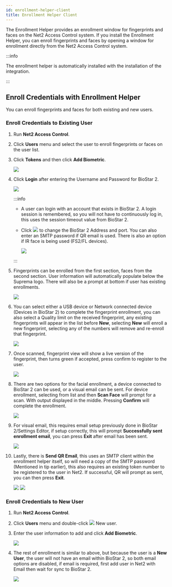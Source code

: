```yaml
---
id: enrollment-helper-client
title: Enrollment Helper Client
---
```


The Enrollment Helper provides an enrollment window for fingerprints and faces on the Net2 Access Control system. If you install the Enrollment Helper, you can enroll fingerprints and faces by opening a window for enrollment directly from the Net2 Access Control system.

:::info

The enrollment helper is automatically installed with the installation of the integration.

:::

## Enroll Credentials with Enrollment Helper

You can enroll fingerprints and faces for both existing and new users.

### Enroll Credentials to Existing User

1. Run **Net2 Access Control**.

1. Click **Users** menu and select the user to enroll fingerprints or faces on the user list.

1. Click **Tokens** and then click **Add Biometric**.

    <Image src='/img/integration/enroll-credential-existing-user3.png' alone />

1. Click **Login** after entering the Username and Password for BioStar 2.

    <Image src='/img/integration/enroll-credential-existing-user4.png' alone />

    :::info

    * A user can login with an account that exists in BioStar 2. A login session is remembered, so you will not have to continuously log in, this uses the session timeout value from BioStar 2.

    * Click <Image src='/img/integration/ico-enroll-credential-existing-user-setting.png' ico alone /> to change the BioStar 2 Address and port. You can also enter an SMTP password if QR email is used. There is also an option if IR face is being used (FS2/FL devices).

      <Image src='/img/integration/enroll-credential-existing-user-setting4-1.png' alone />

    :::

1. Fingerprints can be enrolled from the first section, faces from the second section. User information will automatically populate below the Suprema logo. There will also be a prompt at bottom if user has existing enrollments.

    <Image src='/img/integration/enroll-credential-existing-user-setting5.png' alone />

1. You can select either a USB device or Network connected device (Devices in BioStar 2) to complete the fingerprint enrollment, you can also select a Quality limit on the received fingerprint, any existing fingerprints will appear in the list before **New**, selecting **New** will enroll a new fingerprint, selecting any of the numbers will remove and re-enroll that fingerprint.

    <Image src='/img/integration/enroll-credential-existing-user-setting6.png' alone />

1. Once scanned, fingerprint view will show a live version of the fingerprint, then turns green if accepted, press confirm to register to the user.

    <Image src='/img/integration/enroll-credential-existing-user-setting7.png' alone />

1. There are two options for the facial enrollment, a device connected to BioStar 2 can be used, or a visual email can be sent. For device enrollment, selecting from list and then **Scan Face** will prompt for a scan. With output displayed in the middle. Pressing **Confirm** will complete the enrollment.

    <Image src='/img/integration/enroll-credential-existing-user-setting8.png' alone />

1. For visual email, this requires email setup previously done in BioStar 2/Settings Editor, if setup correctly, this will prompt **Successfully sent enrollment email**, you can press **Exit** after email has been sent.

    <Image src='/img/integration/enroll-credential-existing-user-setting9.png' alone />

1. Lastly, there is **Send QR Email**, this uses an SMTP client within the enrollment helper itself, so will need a copy of the SMTP password (Mentioned in tip earlier), this also requires an existing token number to be registered to the user in Net2. If successful, QR will prompt as sent, you can then press **Exit**.

    <Image src='/img/integration/enroll-credential-existing-user-setting10.png' alone />

    <Image src='/img/integration/enroll-credential-existing-user-setting10-1.png' alone />

### Enroll Credentials to New User

1. Run **Net2 Access Control**.

1. Click **Users** menu and double-click <Image src='/img/integration/ico-enroll-credentials-new-user.png' ico alone /> New user.

1. Enter the user information to add and click **Add Biometric**.

    <Image src='/img/integration/enroll-credentials-new-user3.png' alone />

1. The rest of enrollment is similar to above, but because the user is a **New User**, the user will not have an email within BioStar 2, so both email options are disabled, if email is required, first add user in Net2 with Email then wait for sync to BioStar 2.

    <Image src='/img/integration/enroll-credentials-new-user4.png' alone />